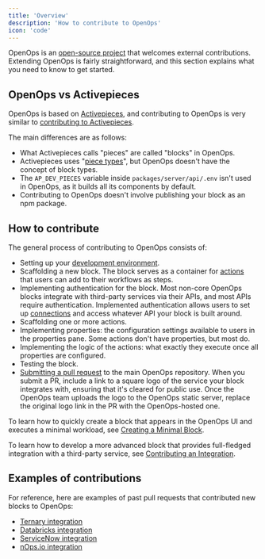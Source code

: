 ```yaml
---
title: 'Overview'
description: 'How to contribute to OpenOps'
icon: 'code'
---
```


OpenOps is an [open-source project](https://github.com/openops-cloud/openops) that welcomes external contributions. Extending OpenOps is fairly straightforward, and this section explains what you need to know to get started.

## OpenOps vs Activepieces

OpenOps is based on [Activepieces](https://www.activepieces.com/), and contributing to OpenOps is very similar to [contributing to Activepieces](https://www.activepieces.com/docs/developers/building-pieces/overview).

The main differences are as follows:
* What Activepieces calls "pieces" are called "blocks" in OpenOps.
* Activepieces uses "[piece types](https://www.activepieces.com/docs/developers/building-pieces/piece-definition)", but OpenOps doesn't have the concept of block types.
* The `AP_DEV_PIECES` variable inside `packages/server/api/.env` isn't used in OpenOps, as it builds all its components by default.
* Contributing to OpenOps doesn't involve publishing your block as an npm package.

## How to contribute

The general process of contributing to OpenOps consists of:
* Setting up your [development environment](/contributing/development-environment/).
* Scaffolding a new block. The block serves as a container for [actions](/workflow-management/actions/) that users can add to their workflows as steps.
* Implementing authentication for the block. Most non-core OpenOps blocks integrate with third-party services via their APIs, and most APIs require authentication. Implemented authentication allows users to set up [connections](/cloud-access/access-levels-permissions/) and access whatever API your block is built around.
* Scaffolding one or more actions.
* Implementing properties: the configuration settings available to users in the properties pane. Some actions don't have properties, but most do.
* Implementing the logic of the actions: what exactly they execute once all properties are configured.
* Testing the block.
* [Submitting a pull request](https://github.com/openops-cloud/openops/blob/main/CONTRIBUTING.md) to the main OpenOps repository. When you submit a PR, include a link to a square logo of the service your block integrates with, ensuring that it's cleared for public use. Once the OpenOps team uploads the logo to the OpenOps static server, replace the original logo link in the PR with the OpenOps-hosted one.

To learn how to quickly create a block that appears in the OpenOps UI and executes a minimal workload, see [Creating a Minimal Block](/contributing/creating-a-minimal-block/).

To learn how to develop a more advanced block that provides full-fledged integration with a third-party service, see [Contributing an Integration](/contributing/contributing-an-integration/).

## Examples of contributions

For reference, here are examples of past pull requests that contributed new blocks to OpenOps:
* [Ternary integration](https://github.com/openops-cloud/openops/pull/326)
* [Databricks integration](https://github.com/openops-cloud/openops/pull/434)
* [ServiceNow integration](https://github.com/openops-cloud/openops/pull/1078)
* [nOps.io integration](https://github.com/openops-cloud/openops/pull/1403)
